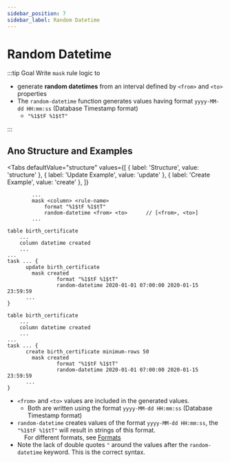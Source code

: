 ```yaml
---
sidebar_position: 7
sidebar_label: Random Datetime
---
```



# Random Datetime

:::tip Goal
Write `mask` rule logic to

- generate **random datetimes** from an interval defined by `<from>` and `<to>` properties
- The `random-datetime` function generates values having format `yyyy-MM-dd HH:mm:ss` (Database Timestamp format)
  - `"%1$tF %1$tT"`

:::

## Ano Structure and Examples

<Tabs
  defaultValue="structure"
  values={[
    { label: 'Structure', value: 'structure' },
    { label: 'Update Example', value: 'update' },
	{ label: 'Create Example', value: 'create' },
  ]}
>

<TabItem value="structure">

```ano
        ...
        mask <column> <rule-name>
            format "%1$tF %1$tT"
            random-datetime <from> <to>      // [<from>, <to>]
        ...
```

</TabItem>

<TabItem value="update">

```ano
table birth_certificate
    ...
    column datetime created
    ...
...
task ... {
	  update birth_certificate
  		mask created
		    	format "%1$tF %1$tT"
			    random-datetime 2020-01-01 07:00:00 2020-01-15 23:59:59
      ...
}
```

</TabItem>

<TabItem value="create">

```ano
table birth_certificate
    ...
    column datetime created
    ...
...
task ... {
	  create birth_certificate minimum-rows 50
  		mask created
		    	format "%1$tF %1$tT"
			    random-datetime 2020-01-01 07:00:00 2020-01-15 23:59:59
      ...
}
```

</TabItem>

</Tabs>

- `<from>` and `<to>` values are included in the generated values.
  - Both are written using the format `yyyy-MM-dd HH:mm:ss` (Database Timestamp format)
- `random-datetime` creates values of the format `yyyy-MM-dd HH:mm:ss`, the `"%1$tF %1$tT"` will result in strings of this format.<br/> &nbsp; &nbsp;
  For different formats, see [Formats](../format-output)
- Note the lack of double quotes `"` around the values after the `random-datetime` keyword. This is the correct syntax.

